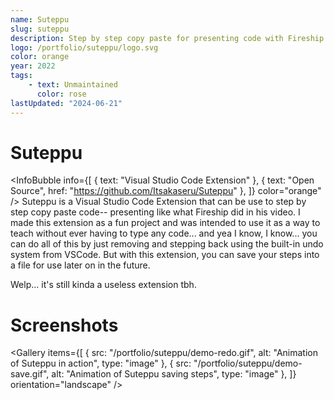 ```yaml
---
name: Suteppu
slug: suteppu
description: Step by step copy paste for presenting code with Fireship style for Visual Studio Code.
logo: /portfolio/suteppu/logo.svg
color: orange
year: 2022
tags:
    - text: Unmaintained
      color: rose
lastUpdated: "2024-06-21"
---
```


# Suteppu
<InfoBubble 
    info={[
        { text: "Visual Studio Code Extension" },
        { text: "Open Source", href: "https://github.com/Itsakaseru/Suteppu" },
    ]}
    color="orange"
/>
Suteppu is a Visual Studio Code Extension that can be use to step by step copy paste code-- presenting like what Fireship did in his video. I made this extension as a fun project and was intended to use it as a way to teach without ever having to type any code... and yea I know, I know... you can do all of this by just removing and stepping back using the built-in undo system from VSCode. But with this extension, you can save your steps into a file for use later on in the future.

Welp... it's still kinda a useless extension tbh.

# Screenshots
<Gallery
    items={[
        {
            src: "/portfolio/suteppu/demo-redo.gif",
            alt: "Animation of Suteppu in action",
            type: "image"
        },
        {
            src: "/portfolio/suteppu/demo-save.gif",
            alt: "Animation of Suteppu saving steps",
            type: "image"
        },
    ]}
    orientation="landscape"
/>